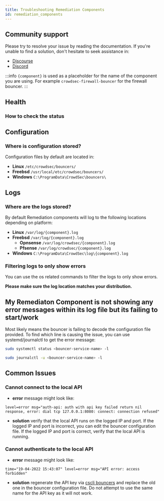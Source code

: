 ```yaml
---
title: Troubleshooting Remediation Components
id: remediation_components
---
```



## Community support

Please try to resolve your issue by reading the documentation. If you're unable to find a solution, don't hesitate to seek assistance in:

- [Discourse](https://discourse.crowdsec.net/)
- [Discord](https://discord.gg/crowdsec)

:::info
`{component}` is used as a placeholder for the name of the component you are using. For example `crowdsec-firewall-bouncer` for the firewall bouncer.
:::

## Health

### How to check the status

<UnixWindowsTabs
    bash="sudo systemctl status {component}"
    powershell="Get-Service {component}"
/>

## Configuration

### Where is configuration stored?

Configuration files by default are located in:

- **Linux** `/etc/crowdsec/bouncers/`
- **Freebsd** `/usr/local/etc/crowdsec/bouncers/`
- **Windows** `C:\ProgramData\CrowdSec\bouncers\`
  
## Logs

### Where are the logs stored?

By default Remediation components will log to the following locations depending on platform:

- **Linux** `/var/log/{component}.log`
- **Freebsd** `/var/log/{component}.log`
  - **Opnsense** `/var/log/crowdsec/{component}.log`
  - **Pfsense** `/var/log/crowdsec/{component}.log`
- **Windows** `C:\ProgramData\CrowdSec\log\{component}.log`

### Filtering logs to only show errors

You can use the os related commands to filter the logs to only show errors.

<UnixWindowsTabs
    bash='sudo grep -E "level=(error|fatal)" /var/log/{component}.log'
    cmd='findstr "level=error level=fatal" C:\ProgramData\CrowdSec\log\{component}.log'
    powershell='Select-String "level=(error|fatal)" C:\ProgramData\CrowdSec\log\{component}.log'
/>

**Please make sure the log location matches your distribution.**

## My Remediaton Component is not showing any error messages within its log file but its failing to start/work

Most likely means the bouncer is failing to decode the configuration file provided. To find which line is causing the issue, you can use systemd/journalctl to get the error message:

```bash
sudo systemctl status <bouncer-service-name> -l
```

```bash
sudo journalctl -u <bouncer-service-name> -l
```

## Common Issues

### Cannot connect to the local API
  - **error** message might look like:
```
level=error msg="auth-api: auth with api key failed return nil response, error: dial tcp 127.0.0.1:8080: connect: connection refused"
```
  - **solution** verify that the local API runs on the logged IP and port. If the logged IP and port is incorrect, you can edit the bouncer configuration file. If the logged IP and port is correct, verify that the local API is running.

### Cannot authenticate to the local API
  - **error** message might look like:
```
time="19-04-2022 15:43:07" level=error msg="API error: access forbidden"
```
  - **solution** regenerate the API key via [cscli bouncers](/docs/next/cscli/cscli_bouncers_add) and replace the old one in the bouncer configuration file. Do not attempt to use the same name for the API key as it will not work.
